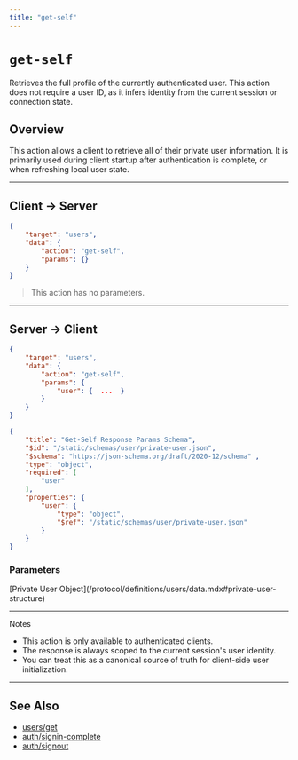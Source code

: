 ```yaml
---
title: "get-self"
---
```


# `get-self`

Retrieves the full profile of the currently authenticated user. This action does not require a user ID, as it infers identity from the current session or connection state.

## Overview

This action allows a client to retrieve all of their private user information. It is primarily used during client startup after authentication is complete, or when refreshing local user state.

---

## Client → Server

```json Example
{
    "target": "users",
    "data": {
        "action": "get-self",
        "params": {}
    }
}
```

> This action has no parameters.

---

## Server → Client

<CodeGroup>

```json Example
{
    "target": "users",
    "data": {
        "action": "get-self",
        "params": {
            "user": {  ...  }
        }
    }
}
```
```json Schema
{
    "title": "Get-Self Response Params Schema",
    "$id": "/static/schemas/user/private-user.json",
    "$schema": "https://json-schema.org/draft/2020-12/schema" ,
    "type": "object",
    "required": [
        "user"
    ],
    "properties": {
        "user": {
            "type": "object",
            "$ref": "/static/schemas/user/private-user.json"
        }
    }
}
```
</CodeGroup>

### Parameters

<ParamField body="user" type="object" required>
    [Private User Object](/protocol/definitions/users/data.mdx#private-user-structure)
</ParamField>

---

<Note>Notes</Note>

- This action is only available to authenticated clients.
- The response is always scoped to the current session's user identity.
- You can treat this as a canonical source of truth for client-side user initialization.

---

## See Also

- [users/get](/protocol/targets/users/get.mdx)
- [auth/signin-complete](/protocol/targets/auth/signin.mdx)
- [auth/signout](/protocol/targets/auth/signout.mdx)
